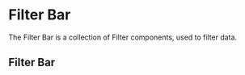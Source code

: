 
<Meta of={FilterBarStories} />

# Filter Bar

<ResourceLinks
  sourceCode="https://github.com/cultureamp/kaizen-design-system/tree/main/packages/components/src/FilterButton"
  className="!mb-8"
/>

<KaioNotification />

The Filter Bar is a collection of Filter components, used to filter data.

<Installation
  installCommand="yarn add @kaizen/components"
  importStatement='import { FilterBar } from "@kaizen/components"'
/>

## Filter Bar

<Canvas of={FilterBarStories.Playground} />

<ArgTypes of={FilterBarStories.Playground} />
